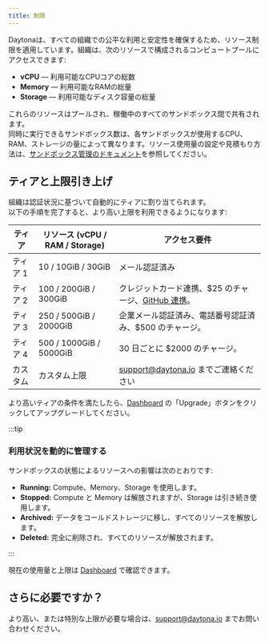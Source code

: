```yaml
---
title: 制限
---
```


Daytonaは、すべての組織での公平な利用と安定性を確保するため、リソース制限を適用しています。組織は、次のリソースで構成されるコンピュートプールにアクセスできます:

- **vCPU** — 利用可能なCPUコアの総数
- **Memory** — 利用可能なRAMの総量
- **Storage** — 利用可能なディスク容量の総量

これらのリソースはプールされ、稼働中のすべてのサンドボックス間で共有されます。\
同時に実行できるサンドボックス数は、各サンドボックスが使用するCPU、RAM、ストレージの量によって異なります。リソース使用量の設定や見積もり方法は、[サンドボックス管理のドキュメント](https://www.daytona.io/docs/sandbox-management/)を参照してください。

## ティアと上限引き上げ

組織は認証状況に基づいて自動的にティアに割り当てられます。\
以下の手順を完了すると、より高い上限を利用できるようになります:

| ティア   | リソース (vCPU / RAM / Storage) | アクセス要件                                                                                                            |
| ------ | -------------------------------- | ----------------------------------------------------------------------------------------------------------------------- |
| ティア 1 | 10 / 10GiB / 30GiB               | メール認証済み                                                                                                          |
| ティア 2 | 100 / 200GiB / 300GiB            | クレジットカード連携、$25 のチャージ、[GitHub 連携](https://www.daytona.io/docs/linked-accounts#how-to-link-an-account)。 |
| ティア 3 | 250 / 500GiB / 2000GiB           | 企業メール認証済み、電話番号認証済み、$500 のチャージ。                                                                   |
| ティア 4 | 500 / 1000GiB / 5000GiB          | 30 日ごとに $2000 のチャージ。                                                                                           |
| カスタム | カスタム上限                      | [support@daytona.io](mailto:support@daytona.io) までご連絡ください                                                       |

より高いティアの条件を満たしたら、[Dashboard](https://app.daytona.io/dashboard/limits) の「Upgrade」ボタンをクリックしてアップグレードしてください。

:::tip

### 利用状況を動的に管理する

サンドボックスの状態によるリソースへの影響は次のとおりです:

- **Running:** Compute、Memory、Storage を使用します。
- **Stopped:** Compute と Memory は解放されますが、Storage は引き続き使用します。
- **Archived:** データをコールドストレージに移し、すべてのリソースを解放します。
- **Deleted:** 完全に削除され、すべてのリソースが解放されます。

:::

現在の使用量と上限は [Dashboard](https://app.daytona.io/dashboard/limits) で確認できます。

## さらに必要ですか？

より高い、または特別な上限が必要な場合は、[support@daytona.io](mailto:support@daytona.io) までお問い合わせください。
